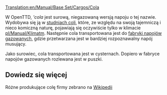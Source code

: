 [[Translation:en/Manual/Base Set/Cargos/Cola]]

{{pl/Manual/Base Set/Cargos/Ładunek|name=Cola
|image=ColaWells.png
|produced=[[pl/Manual/Base Set/Industries/Studnia coli|Studnia coli]]
|accepted=[[pl/Manual/Base Set/Industries/Fabryka napojów gazowanych|Fabryka napojów gazowanych]]
}}
W OpenTTD, '''cola'' jest surową, niegazowaną wersją napoju o tej nazwie. Wydobywa się ją w [[pl/Manual/Base Set/Industries/Studnia coli|studniach coli]], które, ze względu na swoją tajemniczą i nieco komiczną naturę, pojawiają się oczywiście tylko w klimacie [[pl/Manual/Klimat]]m. Następnie cola transportowana jest do [[pl/Manual/Base Set/Industries/Fabryka napojów gazowanych|fabryki napojów gazowanych]], gdzie przetwarzana jest w bardziej rozpoznawalny napój musujący.

Jako surowiec, cola transportowana jest w cysternach. Dopiero w fabryce napojów gazowanych rozlewana jest w puszki.

==Dowiedz się więcej==

Różne produkujące colę firmy zebrano na [https://pl.wikipedia.org/wiki/Cola Wikipedii]